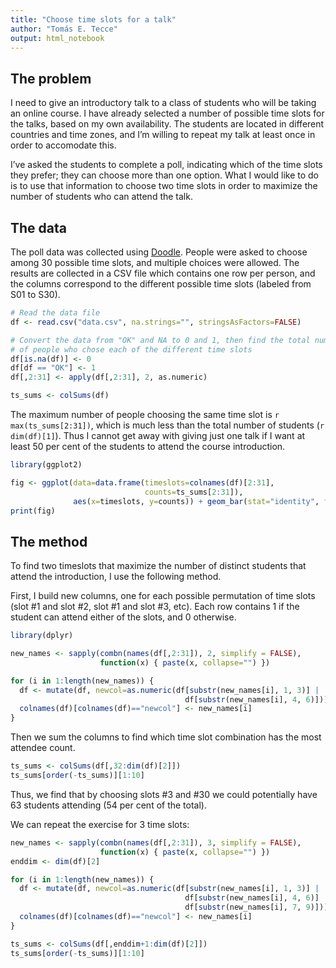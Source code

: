 ```yaml
---
title: "Choose time slots for a talk"
author: "Tomás E. Tecce"
output: html_notebook
---
```


## The problem

I need to give an introductory talk to a class of students who will be
taking an online course. I have already selected a number of possible time
slots for the talks, based on my own availability. The students are
located in different countries and time zones, and I'm willing to repeat
my talk at least once in order to accomodate this.

I've asked the students to complete a poll, indicating which of the time
slots they prefer; they can choose more than one option. What I would like
to do is to use that information to choose two time slots in order to
maximize the number of students who can attend the talk.


## The data

The poll data was collected using [Doodle](http://doodle.com). People were
asked to choose among 30 possible time slots, and multiple choices were
allowed. The results are collected in a CSV file which contains one row
per person, and the columns correspond to the different possible time
slots (labeled from S01 to S30).

```r
# Read the data file
df <- read.csv("data.csv", na.strings="", stringsAsFactors=FALSE)

# Convert the data from "OK" and NA to 0 and 1, then find the total number
# of people who chose each of the different time slots
df[is.na(df)] <- 0
df[df == "OK"] <- 1
df[,2:31] <- apply(df[,2:31], 2, as.numeric)

ts_sums <- colSums(df)
```

The maximum number of people choosing the same time slot is
`r max(ts_sums[2:31])`, which is much less than the total number of
students (`r dim(df)[1]`). Thus I cannot get away with giving just one
talk if I want at least 50 per cent of the students to attend the course
introduction.

```r
library(ggplot2)

fig <- ggplot(data=data.frame(timeslots=colnames(df)[2:31],
                              counts=ts_sums[2:31]),
              aes(x=timeslots, y=counts)) + geom_bar(stat="identity", fill="steel blue")
print(fig)
```

## The method

To find two timeslots that maximize the number of distinct students that
attend the introduction, I use the following method.

First, I build new columns, one for each possible permutation of time
slots (slot #1 and slot #2, slot #1 and slot #3, etc). Each row contains 1
if the student can attend either of the slots, and 0 otherwise. 

```r
library(dplyr)

new_names <- sapply(combn(names(df[,2:31]), 2, simplify = FALSE),
                    function(x) { paste(x, collapse="") })

for (i in 1:length(new_names)) {
  df <- mutate(df, newcol=as.numeric(df[substr(new_names[i], 1, 3)] |
                                       df[substr(new_names[i], 4, 6)]))
  colnames(df)[colnames(df)=="newcol"] <- new_names[i]
}
```

Then we sum the columns to find which time slot combination has the most
attendee count.

```r
ts_sums <- colSums(df[,32:dim(df)[2]])
ts_sums[order(-ts_sums)][1:10]
```

Thus, we find that by choosing slots #3 and #30 we could potentially have
63 students attending (54 per cent of the total).

We can repeat the exercise for 3 time slots:

```r
new_names <- sapply(combn(names(df[,2:31]), 3, simplify = FALSE),
                    function(x) { paste(x, collapse="") })
enddim <- dim(df)[2]

for (i in 1:length(new_names)) {
  df <- mutate(df, newcol=as.numeric(df[substr(new_names[i], 1, 3)] |
                                       df[substr(new_names[i], 4, 6)] |
                                       df[substr(new_names[i], 7, 9)]))
  colnames(df)[colnames(df)=="newcol"] <- new_names[i]
}

ts_sums <- colSums(df[,enddim+1:dim(df)[2]])
ts_sums[order(-ts_sums)][1:10]
```

